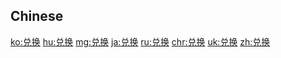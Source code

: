 {{also|兌換}}
==Chinese==
{{zh-see|兌換}}

[[ko:兑换]]
[[hu:兑换]]
[[mg:兑换]]
[[ja:兑换]]
[[ru:兑换]]
[[chr:兑换]]
[[uk:兑换]]
[[zh:兑换]]